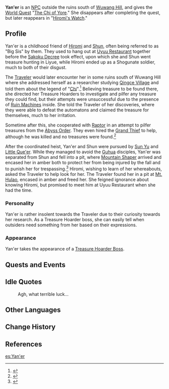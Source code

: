 {{About|the quest-exclusive NPC|the event enemy|Treasure Hoarders: Boss}}
{{Character Infobox
|image            = NPC Bao'er.png
|region           = Liyue
|type             = Quest NPC
|title            = Big Sis
|affiliation      = Treasure Hoarders
}}
'''Yan'er''' is an [[NPC]] outside the ruins south of [[Wuwang Hill]], and gives the [[World Quest]] "[[The Chi of Yore]]." She disappears after completing the quest, but later reappears in "[[Hiromi's Watch]]."
<!--
==Location==
<gallery>
NPC Location Yan'er Hiromi's Watch Context.png|Yan'er during "Hiromi's Watch"
NPC Location Yan'er Context.png|Additional context
</gallery>
-->
==Profile==
<!-- detailed story/lore information goes here -->
Yan'er is a childhood friend of [[Hiromi]] and [[Shun]], often being referred to as "Big Sis" by them. They used to hang out at [[Uyuu Restaurant]] together before the [[Sakoku Decree]] took effect, upon which she and Shun went treasure hunting in Liyue, while Hiromi ended up as a Shogunate soldier, much to both of their disgust.

The [[Traveler]] would later encounter her in some ruins south of Wuwang Hill where she addressed herself as a researcher studying [[Qingce Village]] and told them about the legend of "[[Chi]]".<ref>{{Ref/Quest|The Chi of Yore}}</ref> Believing treasure to be found there, she directed her Treasure Hoarders to investigate and pilfer any treasure they could find, but their attempts were unsuccessful due to the presence of [[Ruin Machines]] inside. She told the Traveler of her discoveries, where they were able to defeat the automatons and claimed the treasure for themselves, much to her irritation.

Sometime after this, she cooperated with [[Raptor]] in an attempt to pilfer treasures from the [[Abyss Order]]. They even hired the [[Grand Thief]] to help, although he was killed and no treasures were found.<ref>{{Ref/Quest|Involuntary Sacrifice}}</ref>

After the coordinated heist, Yan'er and Shun were pursued by [[Sun Yu]] and [[Little Que'er]]. While they managed to avoid the [[Guhua Clan|Guhua]] disciples, Yan'er was separated from Shun and fell into a pit, where [[Mountain Shaper]] arrived and encased her in amber both to protect her from being injured by the fall and to punish her for trespassing.<ref>{{Ref/Quest|Hiromi's Watch}}</ref> Hiromi, wishing to learn of her whereabouts, asked the Traveler to help look for her. The Traveler found her in a pit at [[Mt. Hulao]], encased in amber and freed her. She feigned ignorance about knowing Hiromi, but promised to meet him at Uyuu Restaurant when she had the time.

===Personality===
Yan'er is rather insolent towards the Traveler due to their curiosity towards her research. As a Treasure Hoarder boss, she can easily tell when outsiders need something from her based on their expressions.

===Appearance===
Yan'er takes the appearance of a [[Treasure Hoarders: Boss|Treasure Hoarder Boss]].

==Quests and Events==
{{Quests and Events}}

==Idle Quotes==
{{Dialogue start}}
: {{DIcon|Idle}} Agh, what terrible luck...
{{Dialogue end}}

==Other Languages==
{{Other Languages
|default_hidden = 1
|en      = Yan'er
|zhs     = 胭儿
|zhs_rm  = Yān'ér
|zht     = 胭兒
|zht_rm  = Yān'ér
|ja      = イェン
|ja_rm   = Yen
|ko      = {{tt|연|胭}}아
|ko_rm   = Yeon'a
|es      = Yan'er
|fr      = Yan'er
|ru      = Ян Эр
|th      = Yan'er
|vi      = Yan'er
|de      = Yan’er
|id      = Yan'er
|pt      = Yan'er
|tr      = Yan'er
|it      = Yan'er
}}

==Change History==
{{Change History|1.0}}

==References==
{{Reflist}}

[[es:Yan'er]]